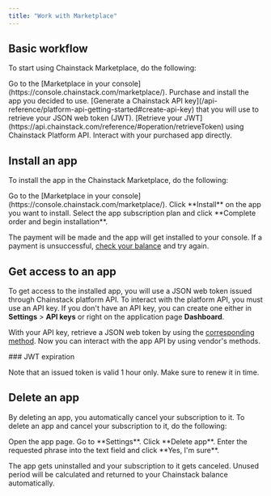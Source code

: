 ```yaml
---
title: "Work with Marketplace"
---
```


## Basic workflow

To start using Chainstack Marketplace, do the following:

<Steps>
  <Step>
    Go to the [Marketplace in your console](https://console.chainstack.com/marketplace/).
  </Step>
  <Step>
    Purchase and install the app you decided to use.
  </Step>
  <Step>
    [Generate a Chainstack API key](/api-reference/platform-api-getting-started#create-api-key) that you will use to retrieve your JSON web token (JWT).
  </Step>
  <Step>
    [Retrieve your JWT](https://api.chainstack.com/reference/#operation/retrieveToken) using Chainstack Platform API.
  </Step>
  <Step>
    Interact with your purchased app directly.
  </Step>
</Steps>

## Install an app

To install the app in the Chainstack Marketplace, do the following:

<Steps>
  <Step>
    Go to the [Marketplace in your console](https://console.chainstack.com/marketplace/).
  </Step>
  <Step>
    Click **Install** on the app you want to install.
  </Step>
  <Step>
    Select the app subscription plan and click **Complete order and begin installation**.
  </Step>
</Steps>

The payment will be made and the app will get installed to your console. If a payment is unsuccessful, [check your balance](/docs/manage-your-billing) and try again.

## Get access to an app

To get access to the installed app, you will use a JSON web token issued through Chainstack platform API. To interact with the platform API, you must use an API key. If you don't have an API key, you can create one either in **Settings** > **API keys** or right on the application page **Dashboard**.

With your API key, retrieve a JSON web token by using the [corresponding method](https://api.chainstack.com/reference/#operation/retrieveToken). Now you can interact with the app API by using vendor's methods.

<Warning>
  ### JWT expiration

  Note that an issued token is valid 1 hour only. Make sure to renew it in time.
</Warning>

## Delete an app

By deleting an app, you automatically cancel your subscription to it. To delete an app and cancel your subscription to it, do the following:

<Steps>
  <Step>
    Open the app page.
  </Step>
  <Step>
    Go to **Settings**.
  </Step>
  <Step>
    Click **Delete app**.
  </Step>
  <Step>
    Enter the requested phrase into the text field and click **Yes, I'm sure**.
  </Step>
</Steps>

The app gets uninstalled and your subscription to it gets canceled. Unused period will be calculated and returned to your Chainstack balance automatically.

